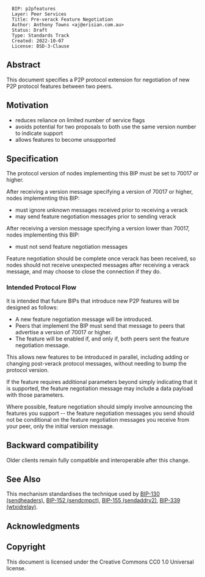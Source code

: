 <pre>
  BIP: p2pfeatures
  Layer: Peer Services
  Title: Pre-verack Feature Negotiation
  Author: Anthony Towns <aj@erisian.com.au>
  Status: Draft
  Type: Standards Track
  Created: 2022-10-07
  License: BSD-3-Clause
</pre>

==Abstract==

This document specifies a P2P protocol extension for negotiation of new P2P protocol features between two peers.

==Motivation==

* reduces reliance on limited number of service flags
* avoids potential for two proposals to both use the same version number to indicate support
* allows features to become unsupported

==Specification==

The protocol version of nodes implementing this BIP must be set to 70017 or higher.

After receiving a version message specifying a version of 70017 or higher, nodes implementing this BIP:

* must ignore unknown messages received prior to receiving a verack
* may send feature negotiation messages prior to sending verack

After receiving a version message specifying a version lower than 70017, nodes implementing this BIP:

* must not send feature negotiation messages

Feature negotiation should be complete once verack has been received, so nodes should not receive unexpected messages after receiving a verack message, and may choose to close the connection if they do.

===Intended Protocol Flow===

It is intended that future BIPs that introduce new P2P features will be designed as follows:

* A new feature negotiation message will be introduced.
* Peers that implement the BIP must send that message to peers that advertise a version of 70017 or higher.
* The feature will be enabled if, and only if, both peers sent the feature negotiation message.

This allows new features to be introduced in parallel, including adding or changing post-verack protocol messages, without needing to bump the protocol version.

If the feature requires additional parameters beyond simply indicating that it is supported, the feature negotiation message may include a data payload with those parameters.

Where possible, feature negotiation should simply involve announcing the features you support -- the feature negotiation messages you send should not be conditional on the feature negotiation messages you receive from your peer, only the initial version message.

==Backward compatibility==

Older clients remain fully compatible and interoperable after this change.

==See Also==

This mechanism standardises the technique used by [https://github.com/bitcoin/bips/blob/master/bip-0130.mediawiki BIP-130 (sendheaders)], [https://github.com/bitcoin/bips/blob/master/bip-0152.mediawiki BIP-152 (sendcmpct)], [https://github.com/bitcoin/bips/blob/master/bip-0155.mediawiki BIP-155 (sendaddrv2)], [https://github.com/bitcoin/bips/blob/master/bip-0339.mediawiki BIP-339 (wtxidrelay)].

==Acknowledgments==

==Copyright==

This document is licensed under the Creative Commons CC0 1.0 Universal license.
